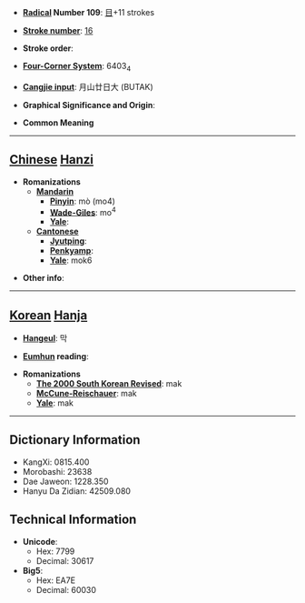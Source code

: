 * '''[[Wiktionary:Chinese radical index| Radical]] Number 109''': [[Wiktionary:Chinese radical index 目|目]]+11 strokes

* '''[[Wiktionary:Chinese total strokes index|Stroke number]]''': [[Wiktionary:Chinese total strokes index 16|16]]

* '''Stroke order''': 

* '''[[Wiktionary:Chinese four corner index|Four-Corner System]]''': 6403<sub>4</sub>

* '''[[Wiktionary:Chinese Cangjie index|Cangjie input]]''': 月山廿日大 (BUTAK)

* '''Graphical Significance and Origin''': 

* '''Common Meaning'''

----

== [[Chinese]] [[Hanzi]] ==

* '''Romanizations'''
** '''[[Mandarin]]'''
*** '''[[Pinyin]]''': mò (mo4)
*** '''[[Wade-Giles]]''': mo<sup>4</sup>
*** '''[[Yale]]''': 
** '''[[Cantonese]]'''
*** '''[[Jyutping]]''':
*** '''[[Penkyamp]]''': 
*** '''[[Yale]]''': mok6

* '''Other info''': 

----

== [[Korean]] [[Hanja]] ==

* '''[[Hangeul]]''': 막

* '''[[Eumhun]] reading''': 

* '''Romanizations'''
** '''[[The 2000 South Korean Revised Romanization|The 2000 South Korean Revised]]''': mak
** '''[[McCune-Reischauer]]''': mak
** '''[[Yale]]''': mak

----

== Dictionary Information ==

* KangXi: 0815.400
* Morobashi: 23638
* Dae Jaweon: 1228.350
* Hanyu Da Zidian: 42509.080

== Technical Information ==

* '''Unicode''':
** Hex: 7799
** Decimal: 30617
* '''Big5''':
** Hex: EA7E
** Decimal: 60030